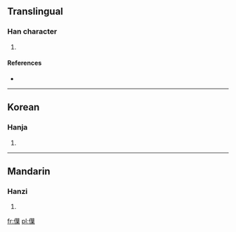 ==Translingual==

===Han character===
{{Han char|rn=9|rad=人|as=12|sn=14|four=|canj=人廿心木 (OTPD)}}

# {{defn|Han|sort=人12}}

====References====
* {{Han ref|kx=0118.080|dkj=01160|dj=0250.190|hdz=10217.080|uh=50F7|ud=20727}}

----

==Korean==

===Hanja===
{{ko-hanja|hangeul=엽|rv=yeop|mr=yŏp}}

# {{defn|Korean|sort=人12}}

----

==Mandarin==

===Hanzi===
{{cmn-hanzi|pin=[[yè]] ([[ye4]])|wg=yeh<sup>4</sup>}}

# {{defn|Mandarin|sort=人12}}

[[fr:僷]]
[[pl:僷]]